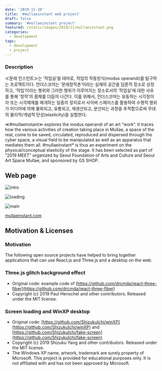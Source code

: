 ```yaml
---
date: '2019-11-20'
title: '#mullaeinstant web project'
draft: false
summary: '#mullaeinstant project'
featured: /static/images/2019/11/mullaeinstant.png
categories:
  - development
tags:
  - development
  - project
---
```


### Description

≪문래 인스턴트≫는 ‘작업실’을 테마로, 작업의 작동방식(modus operandi)를 탐구하는 프로젝트이다. 언더스코어는 ‘문래창작촌’이라는 실재의 공간을 담론적 장소로 상정하고, ‘작업’이라는 행위와 그러한 행위가 이루어지는 장소로서의 ‘작업실’에 대한 사유를 통해 ‘창작’의 몸체를 더듬어 나간다. 이를 위해서, 언더스코어는 유동하는 시각장이자 또는 시각체제를 매개하는 일종의 장치로서 사이버 스페이스를 활용하여 수행적 행위가 미디어에 의해 물화되고, 유통되고, 재생산되고, 분산되는 과정을 추적함으로써 무대의 물리적/개념적 탄성(elasticity)을 실험한다.

≪#mullaeinstant≫ explores the modus operandi of an art “work”. It traces how the various activities of creation taking place in Mullae, a space of the real, come to be saved, circulated, reproduced and dispersed through the cyber space, a visual field to be manipulated as well as an apparatus that mediates them all. #mullaeinstant\* is thus an experiment on the physical/conceptual elasticity of the stage. It has been selected as part of “2019 MEET” organized by Seoul Foundation of Arts and Culture and Seoul Art Space Mullae, and sponsored by GS SHOP.

## Web page

![intro](/static/images/2019/11/scmullaeinstant1.png)

![loading](/static/images/2019/11/scmullaeinstant2.png)

![main](/static/images/2019/11/scmullaeinstant3.png)

[mullaeinstant.com](https://mullaeinstant.com/)

## Motivation & Licenses

### Motivation

The following open source projects have helped to bring together applications that can use React.js and Three.js and a desktop on the web.

### Three.js glitch background effect

- Original code: example code of [https://github.com/drcmda/react-three-fiber](https://github.com/drcmda/react-three-fiber)
- Copyright (c) 2019 Paul Henschel and other contributors. Released under the MIT license.

### Screen loading and WinXP desktop

- Original code: [https://github.com/ShizukuIchi/winXP](https://github.com/ShizukuIchi/winXP) and [https://github.com/ShizukuIchi/fake-screen](https://github.com/ShizukuIchi/fake-screen)
- Copyright (c) 2019 Shizuku Yang and other contributors. Released under the MIT license.
- The Windows XP name, artwork, trademark are surely property of Microsoft. This project is provided for educational purposes only. It is not affiliated with and has not been approved by Microsoft.
